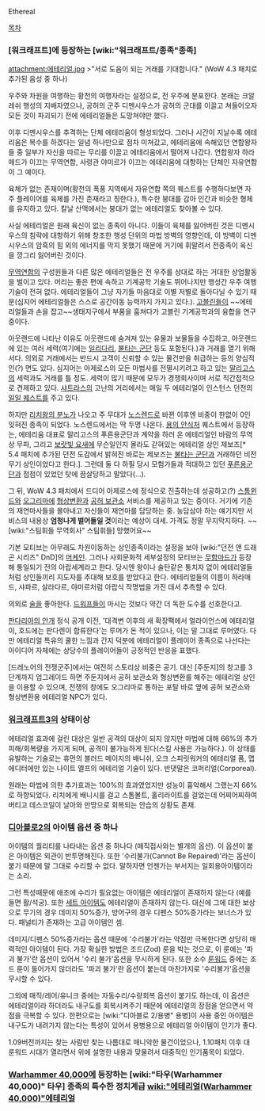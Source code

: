 Ethereal

[[목차]]

=== [워크래프트]에 등장하는 [wiki:"워크래프트/종족"종족] ===
attachment:에테리얼.jpg
>"서로 도움이 되는 거래를 기대합니다."
(WoW 4.3 패치로 추가된 음성 중 하나)

우주와 차원을 여행하는 황천의 여행자라는 설정으로, 전 우주에 분포한다. 본래는 크알레쉬 행성의 지배자였으나, 공허의 군주 디멘시우스가 공허의 군대를 이끌고 쳐들어오자 모든 것이 파괴되기 전에 에테리얼들은 도망쳐야만 했다.

이후 디멘시우스를 추격하는 단체 에테리움이 형성되었다. 그러나 시간이 지날수록 에테리움은 복수를 하겠다는 일념 하나만으로 점차 미쳐갔고, 에테리움에 속해있던 연합왕자들 중 일부가 자신을 따르는 무리를 이끌고 에테리움에서 떨어져 나갔다. 연합왕자 하라매드가 이끄는 무역연합, 사령관 야미르가 이끄는 에테리움에 대항하는 단체인 자유연합이 그 예이다.

육체가 없는 존재이며(황천의 폭풍 지역에서 자유연합 쪽의 퀘스트를 수행하다보면 자주 플레이어를 육체를 가진 존재라고 칭한다.), 특수한 붕대를 감아 인간과 비슷한 형체를 유지하고 있다. 칼날 산맥에서는 붕대가 없는 에테리얼도 찾아볼 수 있다.

사실 에테리얼은 원래 육신이 없는 종족이 아니다. 이들이 육체를 잃어버린 것은 디멘시우스의 침략에 대항하기 위해 창조한 행성 단위의 마법 방벽의 영향인데, 이 방벽이 디멘시우스의 암흑의 힘 외의 에너지를 막지 못했기 때문에 거기에 휘말려서 전종족이 육신을 깡그리 잃어버린 것이다.

[[무역연합]]의 구성원들과 다른 많은 에테리얼들은 전 우주를 상대로 하는 거대한 상업활동을 벌이고 있다. 머리는 좋은 편에 속하고 기계공학 기술도 뛰어나지만 행성간 우주 여행 기술이 전혀 없다. 에테리얼들이 그냥 자기들 마음대로 이별 저별로 돌아다닐 수 있기 때문(심지어 에테리얼들은 스스로 공간이동 능력까지 가지고 있다.). [[고블린]]들이 ~~에테리얼들과 손을 잡고~~생태지구에서 부품을 훔쳐다가 고블린 기계공학과의 융합을 연구중이다.

아웃랜드에 나타난 이유도 아웃랜드에 숨겨져 있는 유물과 보물들을 수집하고, 아웃랜드에 있는 여러 세력(여기에는 [[일리다리]], [[불타는 군단]] 등도 포함된다.)과 거래를 열기 위해서다. 의외로 거래에서는 반드시 고객이 신뢰할 수 있는 물건만을 취급하는 등의 양심적인(?) 면도 있다. 심지어는 아제로스의 모든 마법사를 전멸시키려고 하고 있는 [[말리고스]]의 세력과도 거래를 틀 정도. 세력이 많기 때문에 모두가 경쟁회사이며 서로 직간접적으로 견제하고 있다. [[샤트라스]]의 고난의 거리에서는 매일 두 에테리얼이 인스턴스 던전의 [[일일 퀘스트]]를 주고 있다.

하지만 [[리치왕의 분노]]가 나오고 주 무대가 [[노스렌드]]로 바뀐 이후엔 비중이 한없이 0인 잊혀진 종족이 되었다. 노스렌드에서는 딱 두명 나온다. [[용의 안식처]] 퀘스트에서 등장하는, 에테리움 대표로 말리고스의 푸른용군단과 계약을 하러 온 에테리얼인 바람의 무역상 무파, 그리고 [[보랏빛 요새]]에 무슨일인지 몰라도 갇혀있는 에테리얼 상인 제보즈[* 5.4 패치에 추가된 던전 도감에서 밝혀진 바로는 제보즈는 [[불타는 군단]]과 거래하던 비전무기 상인이었다고 한다.]. 그런데 둘 다 하필 당시 모험가들과 적대하고 있던 [[푸른용군단]]과 접점이 있었던 탓에 끔살당하고 말았다(…).

그 뒤, WoW 4.3 패치에서 드디어 아제로스에 정식으로 진출하는데 성공하고(?) [[스톰윈드]]와 [[오그리마]]에 [[형상변환]]과 [[공허 보관소]] 서비스를 제공하고 있는 중이다. 거기에 기존의 재연마사들을 몰아내고 자신들이 재연마를 담당하는 중. 농담삼아 하는 얘기지만 서비스의 내용상 '''엄청나게 벌어들일 것'''이라는 예상이 대세. 가격도 정말 무지막지하다. ~~[wiki:"스팀휘들 무역회사" 스팀휘들] 망했어요~~

기본 모티브는 아무래도 차원이동하는 상인종족이라는 설정을 보아 [wiki:"던전 앤 드래곤 시리즈" DnD]의 [[머케인]]. 그러나 사회문화적 세부설정의 모티브는 [[무함마드]]가 등장해 통일되기 전의 아랍세계라고 한다. 당시엔 왕이나 술탄같은 통치자 없이 에테리얼들처럼 상인들끼리 지도자를 추대해 보호를 받았다고 한다. 에테리얼들의 이름이 하라매드, 샤파르, 살라다르, 야미르처럼 아랍식 작명법을 가진 데서 추측할 수 있다.

의외로 [[술]]을 좋아한다. [[드워프]]들이 마시는 것보다 약간 더 독한 도수를 선호한다고.

[[판다리아의 안개]] 정식 공개 이전, '대격변 이후의 새 확장팩에서 얼라이언스에 에테리얼이, 호드에는 판다렌이 합류한다'는 루머가 돈 적이 있으나, 이는 말 그대로 루머였다. 다만 에테리얼 특유의 쿨한 느낌과 간지 덕분에 에테리얼이 플레이어 종족으로 나선다는 아이디어 자체에는 상당수의 플레이어들이 긍정적인 반응을 표했다.

[드레노어의 전쟁군주]에서는 여전히 스토리상 비중은 공기. 대신 [주둔지]의 창고를 3단계까지 업그레이드 하면 주둔지에서 공허 보관소와 형상변환를 해주는 에테리얼 상인을 이용할 수 있으며, 전쟁의 창에도 오그리마로 통하는 포탈 바로 옆에 공허 보관소와 형상변환용 에테리얼 NPC가 있다. 

=== [[워크래프트3]]의 상태이상 ===
에테리얼 효과에 걸린 대상은 일반 공격의 대상이 되지 않지만 마법에 대해 66%의 추가 피해/회복량을 가지게 되며, 공격이 불가능하게 된다(스킬 사용은 가능하다.). 이 상태를 유발하는 기술로는 휴먼의 블러드 메이지의 배니쉬, 오크 스피릿워커의 에테리얼 폼, 맵에디터에만 있는 나이트 엘프의 에테리얼 기술이 있다. 반댓말은 코퍼리얼(Corporeal). 

원래는 마법에 의한 추가효과는 100%의 효과였었지만 성능이 흉악해서 그랬는지 66%로 하향되었다. 리치에게 배니시를 걸고 스톰볼트, 홀리라이트를 걸었는데 어찌어찌하여 버티고 데스코일이 날아와 만땅으로 회복되는 안습의 상황도 존재.

=== [[디아블로2]]의 아이템 옵션 중 하나 ===
아이템의 퀄리티를 나타내는 옵션 중 하나다 (매직접사와는 별개의 옵션). 이 옵션이 붙은 아이템은 외관이 반투명해진다. 또한 '수리불가(Cannot Be Repaired)'라는 옵션이 붙기 때문에 말 그대로 수리할 수 없다. 말하자면 언젠가는 부서지는 일회용아이템이라는 소리. 

그런 특성때문에 애초에 수리가 필요없는 아이템은 에테리얼이 존재하지 않는다 (예를 들면 활/석궁). 또한 [[세트 아이템]]도 에테리얼이 존재하지 않는다. 대신에 그에 대한 보상으로 무기의 경우 데미지 50%증가, 방어구의 경우 디펜스 50%증가라는 보너스가 있다. 패널티가 존재하는 고급 아이템인 셈.

데미지/디펜스 50%증가라는 옵션 때문에 '수리불가'라는 약점만 극복한다면 상당히 매력적인 아이템이 된다. 가장 확실한 방법은 조드(Zod) 룬을 박는 것으로, 이 룬에는 '파괴 불가'란 옵션이 있어서 '수리 불가'옵션을 무시하게 된다. 또한 소수 [[룬워드]] 중에는 조드 룬이 들어가지 않더라도 '파괴 불가'란 옵션이 붙는데 마찬가지로 '수리불가'옵션을 무시할 수 있다. 

그외에 매직/레어/유니크 중에는 자동수리/수량회복 옵션이 붙기도 하는데, 이 옵션은 에테리얼이라 하더라도 내구도를 회복시켜주기 때문에 에테리얼의 장점을 얻으면서 약점을 극복할 수 있다. 한편으로는 [wiki:"디아블로 2/용병" 용병]이 사용 중인 아이템은 내구도가 내려가지 않는다는 특성이 있어서 용병용으로 에테리얼 아이템이 인기가 좋다.

1.09버전까지는 찾는 사람만 찾는 나름대로 매니악한 물건이었으나, 1.10패치 이후 대 룬워드 시대가 열리면서 위에 설명한 내용과 맞물려서 대중적인 인기품목이 되었다.

=== [[Warhammer 40,000]]에 등장하는 [wiki:"타우(Warhammer 40,000)" 타우] 종족의 특수한 정치계급 [[wiki:"에테리얼(Warhammer 40,000)"에테리얼]] ===
